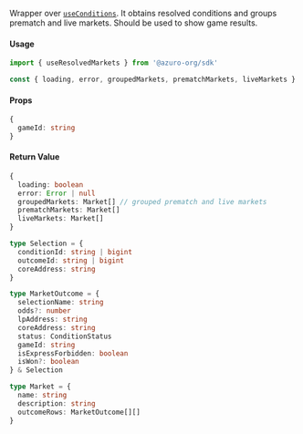 
Wrapper over [`useConditions`](hub/apps/sdk/data-hooks/useConditions). It obtains resolved conditions and groups prematch and live markets. Should be used to show game results.

#### Usage

```ts
import { useResolvedMarkets } from '@azuro-org/sdk'

const { loading, error, groupedMarkets, prematchMarkets, liveMarkets } = useResolvedMarkets(props)
```

#### Props

```ts
{
  gameId: string
}
```


#### Return Value

```ts
{
  loading: boolean
  error: Error | null
  groupedMarkets: Market[] // grouped prematch and live markets
  prematchMarkets: Market[]
  liveMarkets: Market[]
}
```

```ts
type Selection = {
  conditionId: string | bigint
  outcomeId: string | bigint
  coreAddress: string
}

type MarketOutcome = {
  selectionName: string
  odds?: number
  lpAddress: string
  coreAddress: string
  status: ConditionStatus
  gameId: string
  isExpressForbidden: boolean
  isWon?: boolean
} & Selection

type Market = {
  name: string
  description: string
  outcomeRows: MarketOutcome[][]
}
```
